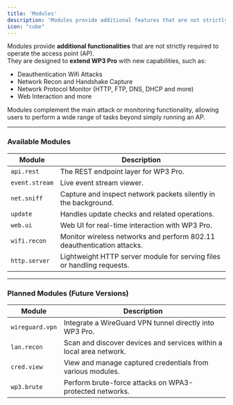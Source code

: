 ```yaml
---
title: 'Modules'
description: 'Modules provide additional features that are not strictly required for running an access point.'
icon: "cube"
---
```


Modules provide **additional functionalities** that are not strictly required to operate the access point (AP).  
They are designed to **extend WP3 Pro** with new capabilities, such as:

- Deauthentication Wifi Attacks  
- Network Recon and Handshake Capture
- Network Protocol Monitor (HTTP, FTP, DNS, DHCP and more)
- Web Interaction and more  

Modules complement the main attack or monitoring functionality, allowing users to perform a wide range of tasks beyond simply running an AP.

---

### Available Modules

| Module         | Description |
|----------------|-------------|
| `api.rest`     | The REST endpoint layer for WP3 Pro. |
| `event.stream` | Live event stream viewer. |
| `net.sniff`    | Capture and inspect network packets silently in the background. |
| `update`       | Handles update checks and related operations. |
| `web.ui`       | Web UI for real-time interaction with WP3 Pro. |
| `wifi.recon`   | Monitor wireless networks and perform 802.11 deauthentication attacks. |
| `http.server`   | Lightweight HTTP server module for serving files or handling requests. |

---

### Planned Modules (Future Versions)

| Module           | Description |
|------------------|-------------|
| `wireguard.vpn`  | Integrate a WireGuard VPN tunnel directly into WP3 Pro. |
| `lan.recon`      | Scan and discover devices and services within a local area network. |
| `cred.view`      | View and manage captured credentials from various modules. |
| `wp3.brute`      | Perform brute-force attacks on WPA3-protected networks. |

